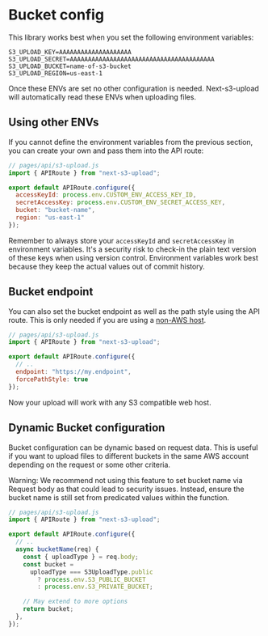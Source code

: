 # Bucket config

This library works best when you set the following environment variables:

```text
S3_UPLOAD_KEY=AAAAAAAAAAAAAAAAAAAA
S3_UPLOAD_SECRET=AAAAAAAAAAAAAAAAAAAAAAAAAAAAAAAAAAAAAAAA
S3_UPLOAD_BUCKET=name-of-s3-bucket
S3_UPLOAD_REGION=us-east-1
```

Once these ENVs are set no other configuration is needed. Next-s3-upload will automatically read these ENVs when uploading files.

## Using other ENVs

If you cannot define the environment variables from the previous section, you can create your own and pass them into the API route:

```js
// pages/api/s3-upload.js
import { APIRoute } from "next-s3-upload";

export default APIRoute.configure({
  accessKeyId: process.env.CUSTOM_ENV_ACCESS_KEY_ID,
  secretAccessKey: process.env.CUSTOM_ENV_SECRET_ACCESS_KEY,
  bucket: "bucket-name",
  region: "us-east-1"
});
```

Remember to always store your `accessKeyId` and `secretAccessKey` in environment variables. It's a security risk to check-in the plain text version of these keys when using version control. Environment variables work best because they keep the actual values out of commit history.

## Bucket endpoint

You can also set the bucket endpoint as well as the path style using the API route. This is only needed if you are using a [non-AWS host](/other-providers).

```js
// pages/api/s3-upload.js
import { APIRoute } from "next-s3-upload";

export default APIRoute.configure({
  // ..
  endpoint: "https://my.endpoint",
  forcePathStyle: true
});
```

Now your upload will work with any S3 compatible web host.

## Dynamic Bucket configuration

Bucket configuration can be dynamic based on request data.
This is useful if you want to upload files to different buckets in the same AWS account depending on the request or some other criteria.

Warning: We recommend not using this feature to set bucket name via Request body as that could lead to security issues.
Instead, ensure the bucket name is still set from predicated values within the function.

```js
// pages/api/s3-upload.js
import { APIRoute } from "next-s3-upload";

export default APIRoute.configure({
  // ..
  async bucketName(req) {
    const { uploadType } = req.body;
    const bucket =
      uploadType === S3UploadType.public
        ? process.env.S3_PUBLIC_BUCKET
        : process.env.S3_PRIVATE_BUCKET;

    // May extend to more options
    return bucket;
  },
});
```

